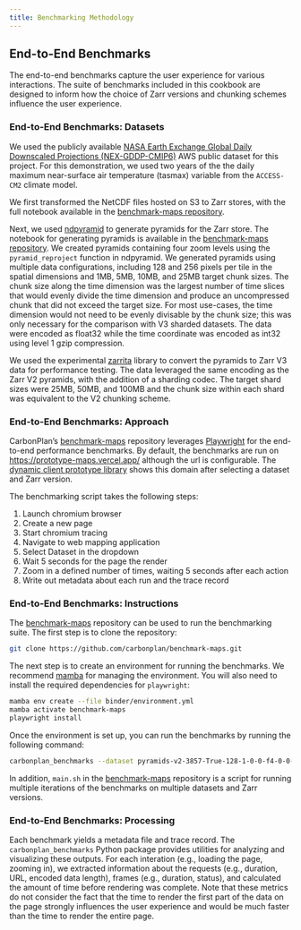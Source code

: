 ```yaml
---
title: Benchmarking Methodology
---
```


## End-to-End Benchmarks

The end-to-end benchmarks capture the user experience for various interactions. The suite of benchmarks included in this cookbook are designed to inform how the choice of Zarr versions and chunking schemes influence the user experience.

### End-to-End Benchmarks: Datasets

We used the publicly available [NASA Earth Exchange Global Daily Downscaled Projections (NEX-GDDP-CMIP6)](https://aws.amazon.com/marketplace/pp/prodview-k6adk576fiwmm#overview) AWS public dataset for this project. For this demonstration, we used two years of the the daily maximum near-surface air temperature (tasmax) variable from the `ACCESS-CM2` climate model.

We first transformed the NetCDF files hosted on S3 to Zarr stores, with the full notebook available in the [benchmark-maps repository](https://github.com/carbonplan/benchmark-maps/blob/main/notebooks/01_cmip6_netcdf_to_zarr.ipynb).


Next, we used [ndpyramid](https://github.com/carbonplan/ndpyramid) to generate pyramids for the Zarr store. The notebook for generating pyramids is available in the [benchmark-maps repository](https://github.com/carbonplan/benchmark-maps/blob/main/notebooks/02_zarr_to_pyramids.ipynb). We created pyramids containing four zoom levels using the `pyramid_reproject` function in ndpyramid. We generated pyramids using multiple data configurations, including 128 and 256 pixels per tile in the spatial dimensions and 1MB, 5MB, 10MB, and 25MB target chunk sizes. The chunk size along the time dimension was the largest number of time slices that would evenly divide the time dimension and produce an uncompressed chunk that did not exceed the target size. For most use-cases, the time dimension would not need to be evenly divisable by the chunk size; this was only necessary for the comparison with V3 sharded datasets. The data were encoded as float32 while the time coordinate was encoded as int32 using level 1 gzip compression.

We used the experimental [zarrita](https://github.com/scalableminds/zarrita) library to convert the pyramids to Zarr V3 data for performance testing. The data leveraged the same encoding as the Zarr V2 pyramids, with the addition of a sharding codec. The target shard sizes were 25MB, 50MB, and 100MB and the chunk size within each shard was equivalent to the V2 chunking scheme.

### End-to-End Benchmarks: Approach

CarbonPlan's [benchmark-maps](https://github.com/carbonplan/benchmark-maps) repository leverages [Playwright](https://playwright.dev/python/) for the end-to-end performance benchmarks. By default, the benchmarks are run on [https://prototype-maps.vercel.app/](https://prototype-maps.vercel.app/) although the url is configurable. The [dynamic client prototype library](./../dynamic-client.qmd#prototype-library) shows this domain after selecting a dataset and Zarr version.

The benchmarking script takes the following steps:

1. Launch chromium browser
2. Create a new page
3. Start chromium tracing
4. Navigate to web mapping application
5. Select Dataset in the dropdown
6. Wait 5 seconds for the page the render
7. Zoom in a defined number of times, waiting 5 seconds after each action
8. Write out metadata about each run and the trace record

### End-to-End Benchmarks: Instructions

The [benchmark-maps](https://github.com/carbonplan/benchmark-maps) repository can be used to run the benchmarking suite. The first step is to clone the repository:

```bash
git clone https://github.com/carbonplan/benchmark-maps.git
```

The next step is to create an environment for running the benchmarks. We recommend [mamba](https://mamba.readthedocs.io/en/latest/) for managing the environment. You will also need to install the required dependencies for `playwright`:


```bash
mamba env create --file binder/environment.yml
mamba activate benchmark-maps
playwright install
```

Once the environment is set up, you can run the benchmarks by running the following command:

```bash
carbonplan_benchmarks --dataset pyramids-v2-3857-True-128-1-0-0-f4-0-0-0-gzipL1-100 --action zoom_in --zoom-level 4
```

In addition, `main.sh` in the [benchmark-maps](https://github.com/carbonplan/benchmark-maps) repository is a script for running multiple iterations of the benchmarks on multiple datasets and Zarr versions.

### End-to-End Benchmarks: Processing

Each benchmark yields a metadata file and trace record. The `carbonplan_benchmarks` Python package provides utilities for analyzing and visualizing these outputs. For each interation (e.g., loading the page, zooming in), we extracted information about the requests (e.g., duration, URL, encoded data length), frames (e.g., duration, status), and calculated the amount of time before rendering was complete. Note that these metrics do not consider the fact that the time to render the first part of the data on the page strongly influences the user experience and would be much faster than the time to render the entire page.
